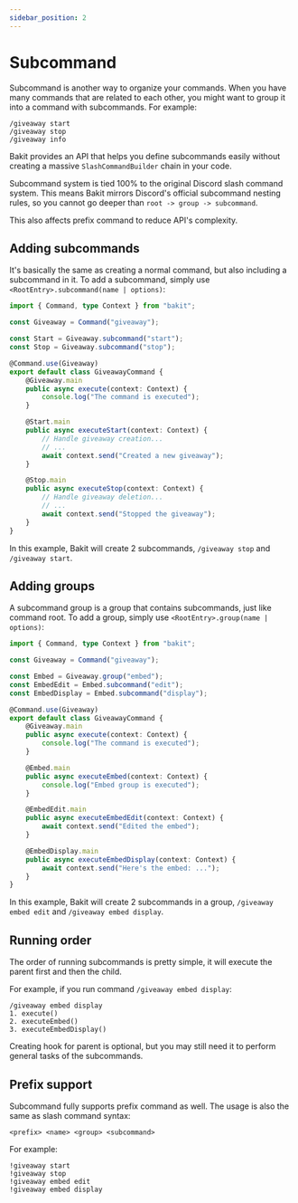 ```yaml
---
sidebar_position: 2
---
```



# Subcommand

Subcommand is another way to organize your commands.
When you have many commands that are related to each other, you might want to group it into a command with subcommands. For example:

```
/giveaway start
/giveaway stop
/giveaway info
```

Bakit provides an API that helps you define subcommands easily without creating a massive `SlashCommandBuilder` chain in your code.

<Admonition type="caution" title="Chaining limitation">
	
Subcommand system is tied 100% to the original Discord slash command system. 
This means Bakit mirrors Discord's official subcommand nesting rules, so you cannot go deeper than `root -> group -> subcommand`.

This also affects prefix command to reduce API's complexity.

</Admonition>

## Adding subcommands

It's basically the same as creating a normal command, but also including a subcommand in it.
To add a subcommand, simply use `<RootEntry>.subcommand(name | options)`:

```ts
import { Command, type Context } from "bakit";

const Giveaway = Command("giveaway");

const Start = Giveaway.subcommand("start");
const Stop = Giveaway.subcommand("stop");

@Command.use(Giveaway)
export default class GiveawayCommand {
	@Giveaway.main
	public async execute(context: Context) {
		console.log("The command is executed");
	}

	@Start.main
	public async executeStart(context: Context) {
		// Handle giveaway creation...
		// ...
		await context.send("Created a new giveaway");
	}

	@Stop.main
	public async executeStop(context: Context) {
		// Handle giveaway deletion...
		// ...
		await context.send("Stopped the giveaway");
	}
}
```

In this example, Bakit will create 2 subcommands, `/giveaway stop` and `/giveaway start`.

## Adding groups

A subcommand group is a group that contains subcommands, just like command root. To add a group, simply use `<RootEntry>.group(name | options)`:

```ts
import { Command, type Context } from "bakit";

const Giveaway = Command("giveaway");

const Embed = Giveaway.group("embed");
const EmbedEdit = Embed.subcommand("edit");
const EmbedDisplay = Embed.subcommand("display");

@Command.use(Giveaway)
export default class GiveawayCommand {
	@Giveaway.main
	public async execute(context: Context) {
		console.log("The command is executed");
	}

	@Embed.main
	public async executeEmbed(context: Context) {
		console.log("Embed group is executed");
	}

	@EmbedEdit.main
	public async executeEmbedEdit(context: Context) {
		await context.send("Edited the embed");
	}

	@EmbedDisplay.main
	public async executeEmbedDisplay(context: Context) {
		await context.send("Here's the embed: ...");
	}
}
```

In this example, Bakit will create 2 subcommands in a group, `/giveaway embed edit` and `/giveaway embed display`.

## Running order

The order of running subcommands is pretty simple, it will execute the parent first and then the child.

For example, if you run command `/giveaway embed display`:
```
/giveaway embed display
1. execute()
2. executeEmbed()
3. executeEmbedDisplay()
```

Creating hook for parent is optional, but you may still need it to perform general tasks of the subcommands.

## Prefix support

Subcommand fully supports prefix command as well. The usage is also the same as slash command syntax:

```
<prefix> <name> <group> <subcommand>
```

For example:

```
!giveaway start
!giveaway stop
!giveaway embed edit
!giveaway embed display
```
